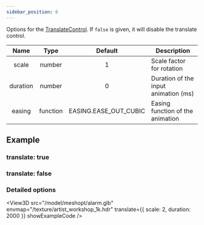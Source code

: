 ```yaml
---
sidebar_position: 6
---
```



<OptionDescriptor type="boolean | TranslateControlOptions" defaultVal="true" />

Options for the [TranslateControl](/docs/api/TranslateControl).
If `false` is given, it will disable the translate control.

|Name|Type|Default|Description|
|:---:|:---:|:---:|---|
|scale|number|1|Scale factor for rotation|
|duration|number|0|Duration of the input animation (ms)|
|easing|function|EASING.EASE_OUT_CUBIC|Easing function of the animation|

## Example
### translate: true
<View3D src="/model/meshopt/alarm.glb" envmap="/texture/artist_workshop_1k.hdr" translate={true} showExampleCode />

### translate: false
<View3D src="/model/meshopt/alarm.glb" envmap="/texture/artist_workshop_1k.hdr" translate={false} showExampleCode />

### Detailed options
<View3D src="/model/meshopt/alarm.glb" envmap="/texture/artist_workshop_1k.hdr" translate={{
  scale: 2,
  duration: 2000
}} showExampleCode />
